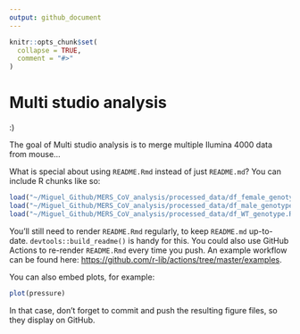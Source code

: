 ```yaml
---
output: github_document
---
```


<!-- README.md is generated fom README.Rmd. Please edit that file -->

```r
knitr::opts_chunk$set(
  collapse = TRUE,
  comment = "#>"
)
```

# Multi studio analysis
:)
<!-- badges: start -->
<!-- badges: end -->

The goal of Multi studio analysis is to merge multiple Ilumina 4000 data from mouse...

What is special about using `README.Rmd` instead of just `README.md`? You can include R chunks like so:

```r
load("~/Miguel_Github/MERS_CoV_analysis/processed_data/df_female_genotype.RData")
load("~/Miguel_Github/MERS_CoV_analysis/processed_data/df_male_genotype.RData")
load("~/Miguel_Github/MERS_CoV_analysis/processed_data/df_WT_genotype.RData")
```

You'll still need to render `README.Rmd` regularly, to keep `README.md` up-to-date. `devtools::build_readme()` is handy for this. You could also use GitHub Actions to re-render `README.Rmd` every time you push. An example workflow can be found here: <https://github.com/r-lib/actions/tree/master/examples>.

You can also embed plots, for example:

```r
plot(pressure)
```

In that case, don't forget to commit and push the resulting figure files, so they display on GitHub.
